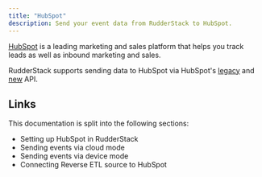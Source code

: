 ```yaml
---
title: "HubSpot"
description: Send your event data from RudderStack to HubSpot.
---
```


[HubSpot](https://www.hubspot.com/) is a leading marketing and sales platform that helps you track leads as well as inbound marketing and sales.

RudderStack supports sending data to HubSpot via HubSpot's [legacy](https://legacydocs.hubspot.com/docs/overview?_ga=2.34803302.670362313.1663315856-97001172.1658910392) and [new](https://developers.hubspot.com/docs/api/overview) API.

## Links

This documentation is split into the following sections:

- <Link to="/destinations/streaming-destinations/hubspot/setting-up-hubspot-in-rudderstack/">Setting up HubSpot in RudderStack</Link>
- <Link to="/destinations/streaming-destinations/hubspot/hubspot-cloud-mode/">Sending events via cloud mode</Link>
- <Link to="/destinations/streaming-destinations/hubspot/hubspot-device-mode/">Sending events via device mode</Link>
- <Link to="/destinations/streaming-destinations/hubspot/connect-reverse-etl-source/">Connecting Reverse ETL source to HubSpot</Link>